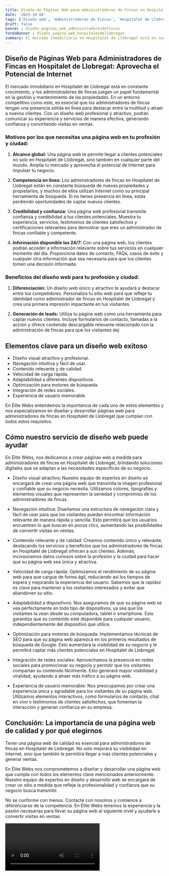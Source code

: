 ```yaml
---
title: Diseño de Páginas Web para Administradores de Fincas en Hospitalet de Llobregat
date: '2023-10-04'
tags: ['Diseño web', 'Administradores de Fincas', 'Hospitalet de Llobregat']
draft: false
banner : diseño_paginas_web_administradoresdefincas
fondoBanner : diseño_pagina_web_hospitaletdellobregat
summary: El mercado inmobiliario en Hospitalet de Llobregat está en constante crecimiento, y los administradores de fincas juegan un papel fundamental en la gestión y mantenimiento de las propiedades. En un entorno competitivo como este, es esencial que los administradores de fincas tengan una presencia sólida en línea para destacar entre la multitud y atraer a nuevos clientes. Con un diseño web profesional y atractivo, podrán comunicar su experiencia y servicios de manera efectiva, generando confianza y convirtiendo visitas en ventas. 
---
```


## Diseño de Páginas Web para Administradores de Fincas en Hospitalet de Llobregat: Aprovecha el Potencial de Internet

El mercado inmobiliario en Hospitalet de Llobregat está en constante crecimiento, y los administradores de fincas juegan un papel fundamental en la gestión y mantenimiento de las propiedades. En un entorno competitivo como este, es esencial que los administradores de fincas tengan una presencia sólida en línea para destacar entre la multitud y atraer a nuevos clientes. Con un diseño web profesional y atractivo, podrán comunicar su experiencia y servicios de manera efectiva, generando confianza y convirtiendo visitas en ventas. 

### Motivos por los que necesitas una página web en tu profesión y ciudad:

1. **Alcance global:** Una página web te permite llegar a clientes potenciales no solo en Hospitalet de Llobregat, sino también en cualquier parte del mundo. Amplía tu mercado y aprovecha el potencial de Internet para impulsar tu negocio.

2. **Competencia en línea:** Los administradores de fincas en Hospitalet de Llobregat están en constante búsqueda de nuevas propiedades y propietarios, y muchos de ellos utilizan Internet como su principal herramienta de búsqueda. Si no tienes presencia en línea, estás perdiendo oportunidades de captar nuevos clientes.

3. **Credibilidad y confianza:** Una página web profesional transmite confianza y credibilidad a tus clientes potenciales. Muestra tu experiencia, servicios, testimonios de clientes satisfechos y certificaciones relevantes para demostrar que eres un administrador de fincas confiable y competente.

4. **Información disponible las 24/7:** Con una página web, tus clientes podrán acceder a información relevante sobre tus servicios en cualquier momento del día. Proporciona datos de contacto, FAQs, casos de éxito y cualquier otra información que sea necesaria para que tus clientes tomen una decisión informada.

### Beneficios del diseño web para tu profesión y ciudad:

1. **Diferenciación:** Un diseño web único y atractivo te ayudará a destacar entre tus competidores. Personaliza tu sitio web para que refleje tu identidad como administrador de fincas en Hospitalet de Llobregat y crea una primera impresión impactante en tus visitantes.

2. **Generación de leads:** Utiliza tu página web como una herramienta para captar nuevos clientes. Incluye formularios de contacto, llamadas a la acción y ofrece contenido descargable relevante relacionado con la administración de fincas para que los visitantes dej

<GifSeo />

<Cta />

## Elementos clave para un diseño web exitoso

- Diseño visual atractivo y profesional.
- Navegación intuitiva y fácil de usar.
- Contenido relevante y de calidad.
- Velocidad de carga rápida.
- Adaptabilidad a diferentes dispositivos.
- Optimización para motores de búsqueda.
- Integración de redes sociales.
- Experiencia de usuario memorable.

En Élite Webs entendemos la importancia de cada uno de estos elementos y nos especializamos en diseñar y desarrollar páginas web para administradores de fincas en Hospitalet de Llobregat que cumplan con todos estos requisitos.

## Cómo nuestro servicio de diseño web puede ayudar

En Élite Webs, nos dedicamos a crear páginas web a medida para administradores de fincas en Hospitalet de Llobregat, brindando soluciones digitales que se adaptan a las necesidades específicas de su negocio.

- Diseño visual atractivo: Nuestro equipo de expertos en diseño se encargará de crear una página web que transmita la imagen profesional y confiable que su negocio necesita. Utilizamos colores, tipografías y elementos visuales que representen la seriedad y compromiso de los administradores de fincas.

- Navegación intuitiva: Diseñamos una estructura de navegación clara y fácil de usar para que los visitantes puedan encontrar información relevante de manera rápida y sencilla. Esto permitirá que los usuarios encuentren lo que buscan en pocos clics, aumentando las posibilidades de convertir visitas en ventas.

- Contenido relevante y de calidad: Creamos contenido único y relevante, destacando los servicios y beneficios que los administradores de fincas en Hospitalet de Llobregat ofrecen a sus clientes. Además, incorporamos datos curiosos sobre la profesión y la ciudad para hacer que su página web sea única y atractiva.

- Velocidad de carga rápida: Optimizamos el rendimiento de su página web para que cargue de forma ágil, reduciendo así los tiempos de espera y mejorando la experiencia del usuario. Sabemos que la rapidez es clave para mantener a los visitantes interesados y evitar que abandonen su sitio.

- Adaptabilidad a dispositivos: Nos aseguramos de que su página web se vea perfectamente en todo tipo de dispositivos, ya sea que los visitantes la vean desde su computadora, tablet o smartphone. Esto garantiza que su contenido esté disponible para cualquier usuario, independientemente del dispositivo que utilice.

- Optimización para motores de búsqueda: Implementamos técnicas de SEO para que su página web aparezca en los primeros resultados de búsqueda de Google. Esto aumentará la visibilidad de su negocio y le permitirá captar más clientes potenciales en Hospitalet de Llobregat.

- Integración de redes sociales: Aprovechamos la presencia en redes sociales para promocionar su negocio y permitir que los visitantes compartan su contenido fácilmente. Esto generará mayor visibilidad y viralidad, ayudando a atraer más tráfico a su página web.

- Experiencia de usuario memorable: Nos preocupamos por crear una experiencia única y agradable para los visitantes de su página web. Utilizamos elementos interactivos, como formularios de contacto, chat en vivo o testimonios de clientes satisfechos, que fomentan la interacción y generan confianza en su empresa.

## Conclusión: La importancia de una página web de calidad y por qué elegirnos

Tener una página web de calidad es esencial para administradores de fincas en Hospitalet de Llobregat. No solo mejorará su visibilidad en Internet, sino que también le permitirá llegar a más clientes potenciales y generar ventas.

En Élite Webs nos comprometemos a diseñar y desarrollar una página web que cumpla con todos los elementos clave mencionados anteriormente. Nuestro equipo de expertos en diseño y desarrollo web se encargará de crear un sitio a medida que refleje la profesionalidad y confianza que su negocio busca transmitir.

No se conforme con menos. Contacte con nosotros y comience a diferenciarse de la competencia. En Élite Webs tenemos la experiencia y la pasión necesarias para llevar su página web al siguiente nivel y ayudarle a convertir visitas en ventas.

<Video />

<CtaBot job='Administradores de Fincas' city='Hospitalet de Llobregat'/>

<Gmaps query='Hospitalet de Llobregat+españa+maps' />